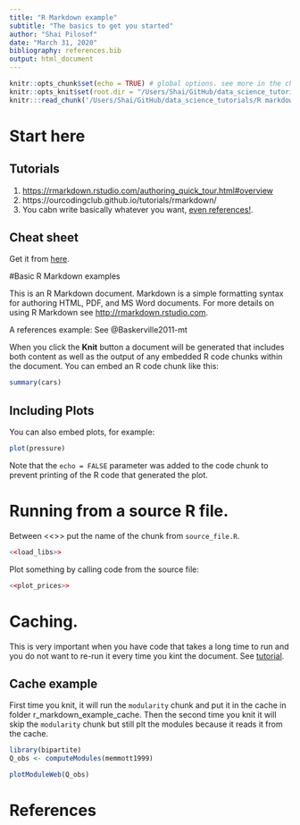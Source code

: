 ```yaml
---
title: "R Markdown example"
subtitle: "The basics to get you started"
author: "Shai Pilosof"
date: "March 31, 2020"
bibliography: references.bib
output: html_document
---
```


  
```r
knitr::opts_chunk$set(echo = TRUE) # global options. see more in the cheat sheet
knitr::opts_knit$set(root.dir = "/Users/Shai/GitHub/data_science_tutorials/R markdown/") # basic working directory
knitr:::read_chunk('/Users/Shai/GitHub/data_science_tutorials/R markdown/source_file.R') # A .R file from which code can be sourced.
```

# Start here

## Tutorials

1. [https://rmarkdown.rstudio.com/authoring_quick_tour.html#overview](https://rmarkdown.rstudio.com/authoring_quick_tour.html#overview)
2. https://ourcodingclub.github.io/tutorials/rmarkdown/
3. You cabn write basically whatever you want, [even references!](https://rmarkdown.rstudio.com/authoring_bibliographies_and_citations.html).

## Cheat sheet
Get it from [here](https://rstudio.com/wp-content/uploads/2016/03/rmarkdown-cheatsheet-2.0.pdf).

#Basic R Markdown examples

This is an R Markdown document. Markdown is a simple formatting syntax for authoring HTML, PDF, and MS Word documents. For more details on using R Markdown see <http://rmarkdown.rstudio.com>. 

A references example: See @Baskerville2011-mt


When you click the **Knit** button a document will be generated that includes both content as well as the output of any embedded R code chunks within the document. You can embed an R code chunk like this:

```r
summary(cars)
```

## Including Plots

You can also embed plots, for example:

```r
plot(pressure)
```

Note that the `echo = FALSE` parameter was added to the code chunk to prevent printing of the R code that generated the plot.

# Running from a source R file.
Between <<>> put the name of the chunk from `source_file.R`.
```r
<<load_libs>>
```

Plot something by calling code from the source file:

```r
<<plot_prices>>
```

# Caching.
This is very important when you have code that takes a long time to run and you do not want to re-run it every time you kint the document. See [tutorial](https://yihui.org/knitr/options/#cache).

## Cache example
First time you knit, it will run the `modularity` chunk and put it in the cache in folder r_markdown_example_cache. Then the second time you knit it will skip the `modularity` chunk but still plt the modules because it reads it from the cache.

```r
library(bipartite)
Q_obs <- computeModules(memmott1999)
```

```r
plotModuleWeb(Q_obs)
```

# References